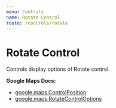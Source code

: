 ```yaml
---
menu: Controls
name: Rotate Control
route: /controls/rotate
---
```



# Rotate Control

Controls display options of Rotate control.

**Google Maps Docs:**

- [google.maps.ControlPosition](https://developers.google.com/maps/documentation/javascript/reference#ControlPosition)
- [google.maps.RotateControlOptions](https://developers.google.com/maps/documentation/javascript/reference#RotateControlOptions)

<Playground>
  <DocsMap zoom={18} mapTypeId="SATELLITE" center={{ lat: 36, lng: -122 }}>
    <RotateControl position="BOTTOM_CENTER" />
  </DocsMap>
</Playground>

<PropsTable of={RotateControl} />
